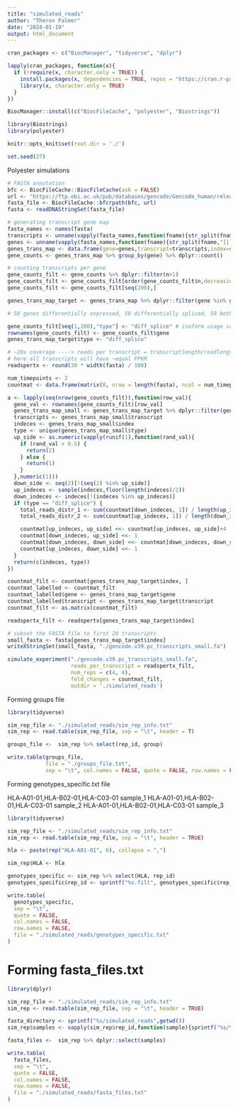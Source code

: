 ```yaml
---
title: "simulated_reads"
author: "Theron Palmer"
date: "2024-01-19"
output: html_document
---
```


```r
cran_packages <- c("BiocManager", "tidyverse", "dplyr")

lapply(cran_packages, function(x){
  if (!require(x, character.only = TRUE)) {
    install.packages(x, dependencies = TRUE, repos = "https://cran.r-project.org")
    library(x, character.only = TRUE)
  }
})

BiocManager::install(c("BiocFileCache", "polyester", "Biostrings"))

library(Biostrings)
library(polyester)

knitr::opts_knit$set(root.dir = './')

set.seed(27)
```

Polyester simulations

```r



# FASTA annotation
bfc <- BiocFileCache::BiocFileCache(ask = FALSE)
url <- "https://ftp.ebi.ac.uk/pub/databases/gencode/Gencode_human/release_39/gencode.v39.pc_transcripts.fa.gz"
fasta_file <- BiocFileCache::bfcrpath(bfc, url)
fasta <- readDNAStringSet(fasta_file)

# generating transcript gene map
fasta_names <- names(fasta)
transcripts <- unname(vapply(fasta_names,function(fname){str_split(fname,"[|]")[[1]][1]},character(1)))
genes <- unname(vapply(fasta_names,function(fname){str_split(fname,"[|]")[[1]][2]},character(1)))
genes_trans_map <- data.frame(gene=genes,transcript=transcripts,index=seq(length(transcripts)))
gene_counts <- genes_trans_map %>% group_by(gene) %>% dplyr::count()

# counting transcripts per gene
gene_counts_filt <- gene_counts %>% dplyr::filter(n>1) 
gene_counts_filt <- gene_counts_filt[order(gene_counts_filt$n,decreasing=F),] 
gene_counts_filt <- gene_counts_filt[seq(200),]

genes_trans_map_target <- genes_trans_map %>% dplyr::filter(gene %in% gene_counts_filt$gene)

# 50 genes differentially expressed, 50 differentially spliced, 50 both, the rest neither

gene_counts_filt[seq(1,200),"type"] <- "diff_splice" # isoform usage varies across groups
rownames(gene_counts_filt) <- gene_counts_filt$gene
genes_trans_map_target$type <- "diff_splice"

# ~20x coverage ----> reads per transcript = transcriptlength/readlength * 20
# here all transcripts will have ~equal FPKM
readspertx <- round(30 * width(fasta) / 100)

num_timepoints <- 2
countmat <- data.frame(matrix(0, nrow = length(fasta), ncol = num_timepoints))

a <- lapply(seq(nrow(gene_counts_filt)),function(row_val){
  gene_val <- rownames(gene_counts_filt)[row_val]
  genes_trans_map_small <- genes_trans_map_target %>% dplyr::filter(gene==gene_val)
  transcripts <- genes_trans_map_small$transcript
  indeces <- genes_trans_map_small$index
  type <- unique(genes_trans_map_small$type)
  up_side <- as.numeric(vapply(runif(1),function(rand_val){
    if (rand_val > 0.5) {
      return(2)
    } else {
      return(1)
    }
  },numeric(1)))
  down_side <- seq(2)[!(seq(2) %in% up_side)]
  up_indeces <- sample(indeces,floor(length(indeces)/2))
  down_indeces <- indeces[!(indeces %in% up_indeces)]
  if (type == "diff_splice") {
    total_reads_distr_1 <- sum(countmat[down_indeces, 1]) / length(up_indeces)
    total_reads_distr_2 <- sum(countmat[up_indeces, 1]) / length(down_indeces)

    countmat[up_indeces, up_side] <<- countmat[up_indeces, up_side]+4
    countmat[down_indeces, up_side] <<- 1
    countmat[down_indeces, down_side] <<- countmat[down_indeces, down_side] + 4
    countmat[up_indeces, down_side] <<- 1
  }
  return(c(indeces, type))
})

countmat_filt <- countmat[genes_trans_map_target$index, ]
countmat_labelled <- countmat_filt
countmat_labelled$gene <- genes_trans_map_target$gene
countmat_labelled$transcript <- genes_trans_map_target$transcript
countmat_filt <- as.matrix(countmat_filt)

readspertx_filt <- readspertx[genes_trans_map_target$index]

# subset the FASTA file to first 20 transcripts
small_fasta <- fasta[genes_trans_map_target$index]
writeXStringSet(small_fasta, "./gencode.v39.pc_transcripts_small.fa")

simulate_experiment("./gencode.v39.pc_transcripts_small.fa",
                    reads_per_transcript = readspertx_filt,
                    num_reps = c(4, 4),
                    fold_changes = countmat_filt,
                    outdir = './simulated_reads')

```


Forming groups file

```r

library(tidyverse)

sim_rep_file <- "./simulated_reads/sim_rep_info.txt"
sim_rep <- read.table(sim_rep_file, sep = "\t", header = T)

groups_file <-  sim_rep %>% select(rep_id, group)

write.table(groups_file,
            file = "./groups_file.txt",
            sep = "\t", col.names = FALSE, quote = FALSE, row.names = FALSE)

```

Forming genotypes_specific.txt file


HLA-A01-01,HLA-B02-01,HLA-C03-01  sample_1
HLA-A01-01,HLA-B02-01,HLA-C03-01  sample_2
HLA-A01-01,HLA-B02-01,HLA-C03-01  sample_3

```r

library(tidyverse)

sim_rep_file <- "./simulated_reads/sim_rep_info.txt"
sim_rep <- read.table(sim_rep_file, sep = "\t", header = TRUE)

hla <- paste(rep("HLA-A01-01", 6), collapse = ",")

sim_rep$HLA <- hla

genotypes_specific <- sim_rep %>% select(HLA, rep_id)
genotypes_specific$rep_id <- sprintf("%s.filt", genotypes_specific$rep_id)

write.table(
  genotypes_specific,
  sep = "\t",
  quote = FALSE,
  col.names = FALSE,
  row.names = FALSE,
  file = "./simulated_reads/genotypes_specific.txt"
)
```

# Forming fasta_files.txt

```r

library(dplyr)

sim_rep_file <- "./simulated_reads/sim_rep_info.txt"
sim_rep <- read.table(sim_rep_file, sep = "\t", header = TRUE)

fasta_directory <- sprintf("%s/simulated_reads",getwd())
sim_rep$samples <- vapply(sim_rep$rep_id,function(sample){sprintf("%s/%s_01.fasta",fasta_directory,sample)},character(1))

fasta_files <-  sim_rep %>% dplyr::select(samples)

write.table(
  fasta_files,
  sep = "\t",
  quote = FALSE,
  col.names = FALSE,
  row.names = FALSE,
  file = "./simulated_reads/fasta_files.txt"
)

```

